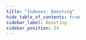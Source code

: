 ```yaml
---
title: "Indexes: Boosting"
hide_table_of_contents: true
sidebar_label: Boosting
sidebar_position: 24
---
```





<LanguageSwitcher supportedLanguages={supportedLanguages} />

<LanguageContent language="csharp">
   <BoostingCsharp />
</LanguageContent>

<LanguageContent language="java">
   <BoostingJava />
</LanguageContent>

<LanguageContent language="nodejs">
   <BoostingNodejs />
</LanguageContent>


<!---
### Querying
- [Searching](../indexes/querying/searching)
- [Boosting](../indexes/querying/boosting)

### Indexes
- [Analyzers](../indexes/using-analyzers)
- [Storing Data in Index](../indexes/storing-data-in-index)
- [Term Vectors](../indexes/using-term-vectors)
- [Dynamic Fields](../indexes/using-dynamic-fields)


-->